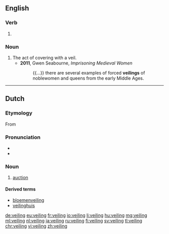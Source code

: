 ==English==

===Verb===
{{head|en|present participle}}

# {{present participle of|veil|lang=en|nocat=1}}

===Noun===
{{en-noun}}

# The act of covering with a veil.
#* '''2011''', Gwen Seabourne, ''Imprisoning Medieval Women''
#*: {{...}} there are several examples of forced '''veilings''' of noblewomen and queens from the early Middle Ages.

----

==Dutch==
{{wikipedia|lang=nl}}

===Etymology===
From {{suffix|veilen|ing|lang=nl}}

===Pronunciation===
* {{audio|Nl-veiling.ogg|Audio|lang=nl}}
* {{hyphenation||vei|ling|lang=nl}}

===Noun===
{{nl-noun|f|-en|veilinkje}}
# [[auction]]

====Derived terms====
* [[bloemenveiling]]
* [[veilinghuis]]

[[de:veiling]]
[[eu:veiling]]
[[fr:veiling]]
[[io:veiling]]
[[li:veiling]]
[[hu:veiling]]
[[mg:veiling]]
[[ml:veiling]]
[[nl:veiling]]
[[ja:veiling]]
[[ru:veiling]]
[[fi:veiling]]
[[sv:veiling]]
[[tl:veiling]]
[[chr:veiling]]
[[vi:veiling]]
[[zh:veiling]]